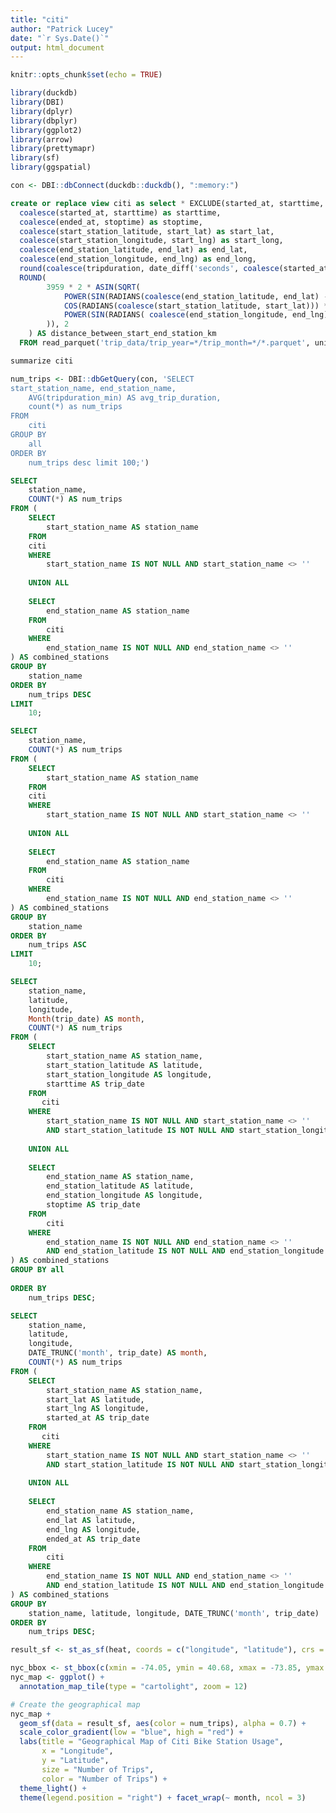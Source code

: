 ```yaml
---
title: "citi"
author: "Patrick Lucey"
date: "`r Sys.Date()`"
output: html_document
---
```


```r
knitr::opts_chunk$set(echo = TRUE)
```

```r
library(duckdb)
library(DBI)
library(dplyr)
library(dbplyr)
library(ggplot2)
library(arrow)
library(prettymapr)
library(sf)
library(ggspatial)
```

```r
con <- DBI::dbConnect(duckdb::duckdb(), ":memory:")
```

```sql
create or replace view citi as select * EXCLUDE(started_at, starttime, stoptime, ended_at,start_station_latitude,start_station_longitude, start_lat, start_lng, end_lat,end_lng, end_station_latitude, end_station_longitude, tripduration),
  coalesce(started_at, starttime) as starttime,
  coalesce(ended_at, stoptime) as stoptime,
  coalesce(start_station_latitude, start_lat) as start_lat,
  coalesce(start_station_longitude, start_lng) as start_long,
  coalesce(end_station_latitude, end_lat) as end_lat,
  coalesce(end_station_longitude, end_lng) as end_long,
  round(coalesce(tripduration, date_diff('seconds', coalesce(started_at, starttime), coalesce(ended_at, stoptime)))/ 60)  as tripduration_min,
  ROUND(
        3959 * 2 * ASIN(SQRT(
            POWER(SIN(RADIANS(coalesce(end_station_latitude, end_lat) - coalesce(start_station_latitude, start_lat)) / 2), 2) +
            COS(RADIANS(coalesce(start_station_latitude, start_lat))) * COS(RADIANS(coalesce(end_station_latitude, end_lat))) * 
            POWER(SIN(RADIANS( coalesce(end_station_longitude, end_lng) - coalesce(start_station_longitude, start_lng)) / 2), 2)
        )), 2
    ) AS distance_between_start_end_station_km
  FROM read_parquet('trip_data/trip_year=*/trip_month=*/*.parquet', union_by_name=1);
```

```sql
summarize citi
```

```r
num_trips <- DBI::dbGetQuery(con, 'SELECT 
start_station_name, end_station_name, 
    AVG(tripduration_min) AS avg_trip_duration,
    count(*) as num_trips
FROM 
    citi
GROUP BY 
    all
ORDER BY 
    num_trips desc limit 100;')

```

```sql
SELECT 
    station_name,
    COUNT(*) AS num_trips
FROM (
    SELECT 
        start_station_name AS station_name
    FROM 
    citi
    WHERE 
        start_station_name IS NOT NULL AND start_station_name <> ''
    
    UNION ALL
    
    SELECT 
        end_station_name AS station_name
    FROM 
        citi
    WHERE 
        end_station_name IS NOT NULL AND end_station_name <> ''
) AS combined_stations
GROUP BY 
    station_name
ORDER BY 
    num_trips DESC
LIMIT 
    10;

```

```sql
SELECT 
    station_name,
    COUNT(*) AS num_trips
FROM (
    SELECT 
        start_station_name AS station_name
    FROM 
    citi
    WHERE 
        start_station_name IS NOT NULL AND start_station_name <> ''
    
    UNION ALL
    
    SELECT 
        end_station_name AS station_name
    FROM 
        citi
    WHERE 
        end_station_name IS NOT NULL AND end_station_name <> ''
) AS combined_stations
GROUP BY 
    station_name
ORDER BY 
    num_trips ASC
LIMIT 
    10;

```

```sql
SELECT 
    station_name,
    latitude,
    longitude,
    Month(trip_date) AS month,
    COUNT(*) AS num_trips
FROM (
    SELECT 
        start_station_name AS station_name,
        start_station_latitude AS latitude,
        start_station_longitude AS longitude,
        starttime AS trip_date
    FROM 
       citi
    WHERE 
        start_station_name IS NOT NULL AND start_station_name <> ''
        AND start_station_latitude IS NOT NULL AND start_station_longitude IS NOT NULL
    
    UNION ALL
    
    SELECT 
        end_station_name AS station_name,
        end_station_latitude AS latitude,
        end_station_longitude AS longitude,
        stoptime AS trip_date
    FROM 
        citi
    WHERE 
        end_station_name IS NOT NULL AND end_station_name <> ''
        AND end_station_latitude IS NOT NULL AND end_station_longitude IS NOT NULL
) AS combined_stations
GROUP BY all
    
ORDER BY 
    num_trips DESC;
```

```sql
SELECT 
    station_name,
    latitude,
    longitude,
    DATE_TRUNC('month', trip_date) AS month,
    COUNT(*) AS num_trips
FROM (
    SELECT 
        start_station_name AS station_name,
        start_lat AS latitude,
        start_lng AS longitude,
        started_at AS trip_date
    FROM 
       citi
    WHERE 
        start_station_name IS NOT NULL AND start_station_name <> ''
        AND start_station_latitude IS NOT NULL AND start_station_longitude IS NOT NULL
    
    UNION ALL
    
    SELECT 
        end_station_name AS station_name,
        end_lat AS latitude,
        end_lng AS longitude,
        ended_at AS trip_date
    FROM 
        citi
    WHERE 
        end_station_name IS NOT NULL AND end_station_name <> ''
        AND end_station_latitude IS NOT NULL AND end_station_longitude IS NOT NULL
) AS combined_stations
GROUP BY 
    station_name, latitude, longitude, DATE_TRUNC('month', trip_date)
ORDER BY 
    num_trips DESC;

```



```r
result_sf <- st_as_sf(heat, coords = c("longitude", "latitude"), crs = 4326)
```

```r
nyc_bbox <- st_bbox(c(xmin = -74.05, ymin = 40.68, xmax = -73.85, ymax = 40.85), crs = st_crs(4326))
nyc_map <- ggplot() +
  annotation_map_tile(type = "cartolight", zoom = 12)
```


```r
# Create the geographical map
nyc_map +
  geom_sf(data = result_sf, aes(color = num_trips), alpha = 0.7) +
  scale_color_gradient(low = "blue", high = "red") +
  labs(title = "Geographical Map of Citi Bike Station Usage",
       x = "Longitude",
       y = "Latitude",
       size = "Number of Trips",
       color = "Number of Trips") +
  theme_light() +
  theme(legend.position = "right") + facet_wrap(~ month, ncol = 3)
```